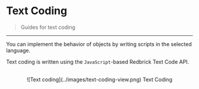 
# Text Coding

> Guides for text coding

---

You can implement the behavior of objects by writing scripts in the selected language.

Text coding is written using the `JavaScript`-based Redbrick Text Code API.

<br />
<center>![Text coding](../images/text-coding-view.png) Text Coding</center>
